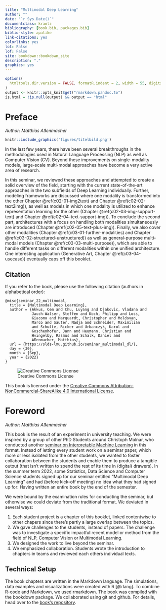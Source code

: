 ```yaml
---
title: "Multimodal Deep Learning"
author: ""
date: "`r Sys.Date()`"
documentclass: krantz
bibliography: [book.bib, packages.bib]
biblio-style: apalike
link-citations: yes
colorlinks: yes
lot: False
lof: False
site: bookdown::bookdown_site
description: "."
graphics: yes
---
```

<!--- cover-image: images/cover.png -->

```r
options(
  htmltools.dir.version = FALSE, formatR.indent = 2, width = 55, digits = 4
)
output <- knitr::opts_knit$get("rmarkdown.pandoc.to")
is.html = !is.null(output) && output == "html"
```

# Preface {-}

*Author: Matthias Aßenmacher*


```r
knitr::include_graphics('figures/titelbild.png')
```

In the last few years, there have been several breakthroughs in the methodologies used in Natural Language Processing (NLP) as well as Computer Vision (CV). Beyond these improvements on single-modality models, large-scale multi-modal approaches have become a very active area of research.

In this seminar, we reviewed these approaches and attempted to create a solid overview of the field, starting with the current state-of-the-art approaches in the two subfields of Deep Learning individually. Further, modeling frameworks are discussed where one modality is transformed into the other Chapter \@ref(c02-01-img2text) and Chapter \@ref(c02-02-text2img)), as well as models in which one modality is utilized to enhance representation learning for the other (Chapter \@ref(c02-03-img-support-text) and Chapter \@ref(c02-04-text-support-img)). To conclude the second part, architectures with a focus on handling both modalities simultaneously are introduced (Chapter \@ref(c02-05-text-plus-img)). Finally, we also cover other modalities (Chapter \@ref(c03-01-further-modalities) and Chapter \@ref(c03-02-structured-unstructured)) as well as general-purpose multi-modal models (Chapter \@ref(c03-03-multi-purpose)), which are able to handle different tasks on different modalities within one unified architecture. One interesting application (Generative Art, Chapter \@ref(c03-04-usecase)) eventually caps off this booklet.

<!---
Cover by [\@YvonneDoinel](https://twitter.com/YvonneDoinel)
-->

## Citation {-}

If you refer to the book, please use the following citation (authors in alphabetical order):

```
@misc{seminar_22_multimodal,
  title = {Multimodal Deep Learning},
  author = {Akkus, Cem and Chu, Luyang and Djakovic, Vladana and
            Jauch-Walser, Steffen and Koch, Philipp and Loss,
            Giacomo and Marquardt, Christopher and Moldovan,
            Marco and Sauter, Nadja and Schneider, Maximilian
            and Schulte, Ricker and Urbanczyk, Karol and
            Goschenhofer, Jann and Heumann, Christian and
            Hvingelby, Rasmus and Schalk, Daniel and
            Aßenmacher, Matthias},
  url = {https://slds-lmu.github.io/seminar_multimodal_dl/},
  day = {30},
  month = {Sep},
  year = {2022}
}
```

![Creative Commons License](figures/by-nc-sa.png)

This book is licensed under the [Creative Commons Attribution-NonCommercial-ShareAlike 4.0 International License](http://creativecommons.org/licenses/by-nc-sa/4.0/).

\mainmatter

# Foreword {-}

*Author: Matthias Aßenmacher*

This book is the result of an experiment in university teaching. We were inspired by a group of other PhD Students around Christoph Molnar, who conducted another [seminar on Interpretable Machine Learning](https://compstat-lmu.github.io/iml_methods_limitations/) in this format.
Instead of letting every student work on a seminar paper, which more or less isolated from the other students, we wanted to foster collaboration between the students and enable them to produce a tangible outout (that isn't written to spend the rest of its time in (digital) drawers).
In the summer term 2022, some Statistics, Data Science and Computer Science students signed up for our seminar entitled "Multimodal Deep Learning" and had (before kick-off meeting) no idea what they had signed up for: Having written an entire book by the end of the semester.

We were bound by the examination rules for conducting the seminar, but otherwise we could deviate from the traditional format.
We deviated in several ways:

1. Each student project is a chapter of this booklet, linked contentwise to other chapers since there's partly a large overlap between the topics.
1. We gave challenges to the students, instead of papers. The challenge was to investigate a specific impactful recent model or method from the field of NLP, Computer Vision or Multimodal Learning.
1. We designed the work to live beyond the seminar.
1. We emphasized collaboration. Students wrote the introduction to chapters in teams and reviewed each others individual texts.

<!-- Technical setup -->
## Technical Setup {-}

The book chapters are written in the Markdown language.
The simulations, data examples and visualizations were created with R [@rlang].
To combine R-code and Markdown, we used rmarkdown.
The book was compiled with the bookdown package.
We collaborated using git and github.
For details, head over to the [book's repository](https://github.com/slds-lmu/seminar_multimodal_dl).


